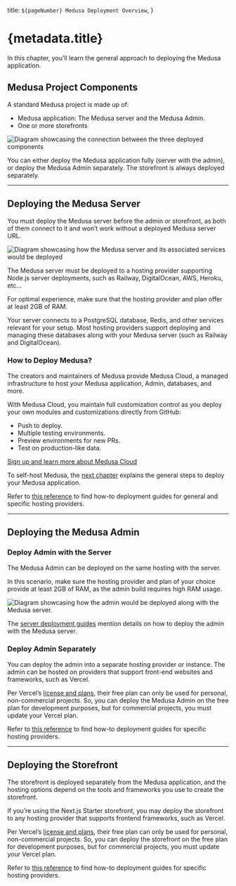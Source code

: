   title: `${pageNumber} Medusa Deployment Overview`,
}

# {metadata.title}

In this chapter, you’ll learn the general approach to deploying the Medusa application.

## Medusa Project Components

A standard Medusa project is made up of:

- Medusa application: The Medusa server and the Medusa Admin.
- One or more storefronts

![Diagram showcasing the connection between the three deployed components](https://res.cloudinary.com/dza7lstvk/image/upload/v1708600807/Medusa%20Book/deployment-options_ceuuvo.jpg)

You can either deploy the Medusa application fully (server with the admin), or deploy the Medusa Admin separately. The storefront is always deployed separately.

---

## Deploying the Medusa Server

You must deploy the Medusa server before the admin or storefront, as both of them connect to it and won’t work without a deployed Medusa server URL.

![Diagram showcasing how the Medusa server and its associated services would be deployed](https://res.cloudinary.com/dza7lstvk/image/upload/v1708600972/Medusa%20Book/backend_deployment_pgexo3.jpg)

The Medusa server must be deployed to a hosting provider supporting Node.js server deployments, such as Railway, DigitalOcean, AWS, Heroku, etc…

<Note title="Tip">

For optimal experience, make sure that the hosting provider and plan offer at least 2GB of RAM.

</Note>

Your server connects to a PostgreSQL database, Redis, and other services relevant for your setup. Most hosting providers support deploying and managing these databases along with your Medusa server (such as Railway and DigitalOcean).

### How to Deploy Medusa?

The creators and maintainers of Medusa provide Medusa Cloud, a managed infrastructure to host your Medusa application, Admin, databases, and more.

With Medusa Cloud, you maintain full customization control as you deploy your own modules and customizations directly from GitHub:

- Push to deploy.
- Multiple testing environments.
- Preview environments for new PRs.
- Test on production-like data.

[Sign up and learn more about Medusa Cloud](https://medusajs.com/contact)

To self-host Medusa, the [next chapter](./general/page.mdx) explains the general steps to deploy your Medusa application.

Refer to [this reference](!resources!/deployment) to find how-to deployment guides for general and specific hosting providers.

---

## Deploying the Medusa Admin

### Deploy Admin with the Server

The Medusa Admin can be deployed on the same hosting with the server.

In this scenario, make sure the hosting provider and plan of your choice provide at least 2GB of RAM, as the admin build requires high RAM usage.

![Diagram showcasing how the admin would be deployed along with the Medusa server.](https://res.cloudinary.com/dza7lstvk/image/upload/v1708601021/Medusa%20Book/admin_deployment_1_lyg4cp.jpg)

<Note title="Tip">

The [server deployment guides](!resources!/deployment) mention details on how to deploy the admin with the Medusa server.

</Note>

### Deploy Admin Separately

You can deploy the admin into a separate hosting provider or instance. The admin can be hosted on providers that support front-end websites and frameworks, such as Vercel.

<Note title="Important">

Per Vercel’s [license and plans](https://vercel.com/pricing), their free plan can only be used for personal, non-commercial projects. So, you can deploy the Medusa Admin on the free plan for development purposes, but for commercial projects, you must update your Vercel plan.

</Note>

Refer to [this reference](!resources!/deployment) to find how-to deployment guides for specific hosting providers.

---

## Deploying the Storefront

The storefront is deployed separately from the Medusa application, and the hosting options depend on the tools and frameworks you use to create the storefront.

If you’re using the Next.js Starter storefront, you may deploy the storefront to any hosting provider that supports frontend frameworks, such as Vercel.

<Note title="Important">

Per Vercel’s [license and plans](https://vercel.com/pricing), their free plan can only be used for personal, non-commercial projects. So, you can deploy the storefront on the free plan for development purposes, but for commercial projects, you must update your Vercel plan.

</Note>

Refer to [this reference](!resources!/deployment) to find how-to deployment guides for specific hosting providers.
